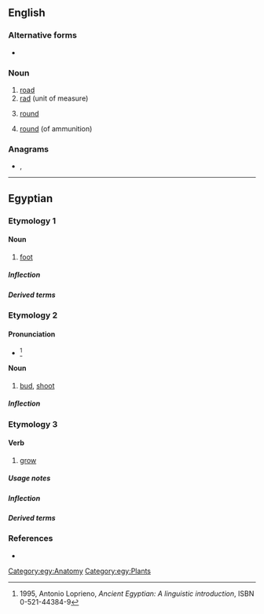 {{also|RD|rd.|-rd|Rd.|R&D|R & D}}
==English==

===Alternative forms===
* {{l|en|rd.}}

===Noun===
{{en-noun|?}}

# [[road]]
# [[rad]] (unit of measure)
# {{lb|en|knitting}} [[round]]
# {{lb|en|firearms}} [[round]] (of ammunition)

===Anagrams===
* {{l|en|Dr}}, {{l|en|Dr.}}

----

==Egyptian==

===Etymology 1===

====Noun====
{{egy-noun|m|head=<hiero>r:d-D56</hiero>}}

# [[foot]]

=====Inflection=====
{{egy-decl-noun|g=m|rd}}

=====Derived terms=====
{{der2|lang=egy
|{{l|egy|rdw||[[staircase]]}}
|{{l|egy|rdwj||[[servant]], [[footman]]}}}}

===Etymology 2===

====Pronunciation====
* {{a|Reconstructed}} {{IPA|/ˈraːduw/|lang=egy}}<ref name=Loprieno>1995, Antonio Loprieno, ''Ancient Egyptian: A linguistic introduction'', ISBN 0-521-44384-9</ref>

====Noun====
{{egy-noun|m|head=<hiero>r:d-M30</hiero>}}

# [[bud]], [[shoot]]

=====Inflection=====
{{egy-decl-noun|g=m|type=u-stem|rd}}

===Etymology 3===

====Verb====
{{egy-verb|2-lit|head=<hiero>r:d-M30</hiero>}}

# [[grow]]

=====Usage notes=====
{{egy-hieroforms
|<hiero>r:d-T12</hiero>|read1=rd}}

=====Inflection=====
{{egy-conj-2-lit|rd|rdd}}

=====Derived terms=====
{{der2|lang=egy
|{{l|egy|rwḏ||[[prosper]]}}}}

===References===
* {{R:egy:Faulkner}}
<references></references>

[[Category:egy:Anatomy]]
[[Category:egy:Plants]]